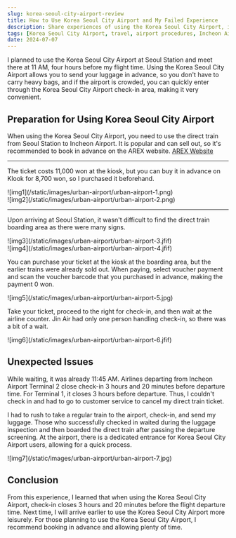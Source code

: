 ```yaml
---
slug: korea-seoul-city-airport-review
title: How to Use Korea Seoul City Airport and My Failed Experience
description: Share experiences of using the Korea Seoul City Airport, including preparations and precautions to take. Provides helpful information for using the Korea Seoul City Airport.
tags: [Korea Seoul City Airport, travel, airport procedures, Incheon Airport, Seoul Station]
date: 2024-07-07
---
```


I planned to use the Korea Seoul City Airport at Seoul Station and meet there at 11 AM, four hours before my flight time. Using the Korea Seoul City Airport allows you to send your luggage in advance, so you don't have to carry heavy bags, and if the airport is crowded, you can quickly enter through the Korea Seoul City Airport check-in area, making it very convenient.

## Preparation for Using Korea Seoul City Airport

When using the Korea Seoul City Airport, you need to use the direct train from Seoul Station to Incheon Airport. It is popular and can sell out, so it's recommended to book in advance on the AREX website. [AREX Website](https://www.airportrailroad.com/)

---

The ticket costs 11,000 won at the kiosk, but you can buy it in advance on Klook for 8,700 won, so I purchased it beforehand.

<div className="flex flex-wrap items-center overflow-hidden">
  <div className="w-2/4 overflow-hidden px-2 xl:px-2">
    ![img1](/static/images/urban-airport/urban-airport-1.png)
  </div>
  <div className="w-2/4 overflow-hidden px-2 xl:px-2">
    ![img2](/static/images/urban-airport/urban-airport-2.png)
  </div>
</div>

---

Upon arriving at Seoul Station, it wasn't difficult to find the direct train boarding area as there were many signs.

<div className="flex flex-wrap overflow-hidden">
  <div className="w-2/4 overflow-hidden px-2 xl:px-2">
    ![img3](/static/images/urban-airport/urban-airport-3.jfif)
  </div>
  <div className="w-2/4 overflow-hidden px-2 xl:px-2">
    ![img4](/static/images/urban-airport/urban-airport-4.jfif)
  </div>
</div>

You can purchase your ticket at the kiosk at the boarding area, but the earlier trains were already sold out. When paying, select voucher payment and scan the voucher barcode that you purchased in advance, making the payment 0 won.

<div className="my-1 w-full overflow-hidden px-2 xl:px-2">
  ![img5](/static/images/urban-airport/urban-airport-5.jpg)
</div>

Take your ticket, proceed to the right for check-in, and then wait at the airline counter. Jin Air had only one person handling check-in, so there was a bit of a wait.

<div className="my-1 w-full overflow-hidden px-2 xl:px-2">
  ![img6](/static/images/urban-airport/urban-airport-6.jfif)
</div>

## Unexpected Issues

While waiting, it was already 11:45 AM. Airlines departing from Incheon Airport Terminal 2 close check-in 3 hours and 20 minutes before departure time. For Terminal 1, it closes 3 hours before departure. Thus, I couldn't check in and had to go to customer service to cancel my direct train ticket.

I had to rush to take a regular train to the airport, check-in, and send my luggage. Those who successfully checked in waited during the luggage inspection and then boarded the direct train after passing the departure screening. At the airport, there is a dedicated entrance for Korea Seoul City Airport users, allowing for a quick process.

<div className="my-1 w-full overflow-hidden px-2 xl:px-2">
  ![img7](/static/images/urban-airport/urban-airport-7.jpg)
</div>

## Conclusion

From this experience, I learned that when using the Korea Seoul City Airport, check-in closes 3 hours and 20 minutes before the flight departure time. Next time, I will arrive earlier to use the Korea Seoul City Airport more leisurely. For those planning to use the Korea Seoul City Airport, I recommend booking in advance and allowing plenty of time.
